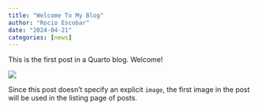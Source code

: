 ```yaml
---
title: "Welcome To My Blog"
author: "Rocio Escobar"
date: "2024-04-21"
categories: [news]
---
```


This is the first post in a Quarto blog. Welcome!

![](thumbnail.jpg)

Since this post doesn't specify an explicit `image`, the first image in the post will be used in the listing page of posts.
